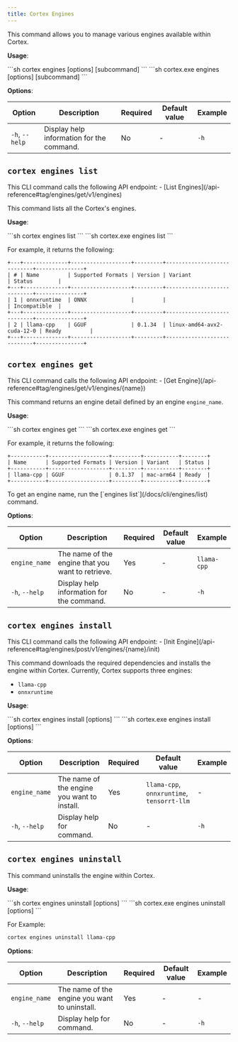 ```yaml
---
title: Cortex Engines
---
```



This command allows you to manage various engines available within Cortex.

**Usage**:

<Tabs>
  <TabItem value="MacOs/Linux" label="MacOs/Linux">
  ```sh
  cortex engines [options] [subcommand]
  ```
  </TabItem>
  <TabItem value="Windows" label="Windows">
  ```sh
  cortex.exe engines [options] [subcommand]
  ```
  </TabItem>
</Tabs>

**Options**:

| Option            | Description                                           | Required | Default value | Example         |
|-------------------|-------------------------------------------------------|----------|---------------|-----------------|
| `-h`, `--help`    | Display help information for the command.             | No       | -             | `-h`        |


## `cortex engines list`

<Aside>
This CLI command calls the following API endpoint:
- [List Engines](/api-reference#tag/engines/get/v1/engines)
</Aside>

This command lists all the Cortex's engines.

**Usage**:

<Tabs>
  <TabItem value="MacOs/Linux" label="MacOs/Linux">
  ```sh
  cortex engines list
  ```
  </TabItem>
  <TabItem value="Windows" label="Windows">
  ```sh
  cortex.exe engines list
  ```
  </TabItem>
</Tabs>

For example, it returns the following:

```
+---+--------------+-------------------+---------+----------------------------+---------------+
| # | Name         | Supported Formats | Version | Variant                    | Status        |
+---+--------------+-------------------+---------+----------------------------+---------------+
| 1 | onnxruntime  | ONNX              |         |                            | Incompatible  |
+---+--------------+-------------------+---------+----------------------------+---------------+
| 2 | llama-cpp    | GGUF              | 0.1.34  | linux-amd64-avx2-cuda-12-0 | Ready         |
+---+--------------+-------------------+---------+----------------------------+---------------+
```

## `cortex engines get`

<Aside>
This CLI command calls the following API endpoint:
- [Get Engine](/api-reference#tag/engines/get/v1/engines/{name})
</Aside>

This command returns an engine detail defined by an engine `engine_name`.

**Usage**:

<Tabs>
  <TabItem value="MacOs/Linux" label="MacOs/Linux">
  ```sh
  cortex engines get <engine_name>
  ```
  </TabItem>
  <TabItem value="Windows" label="Windows">
  ```sh
  cortex.exe engines get <engine_name>
  ```
  </TabItem>
</Tabs>

For example, it returns the following:

```
+-----------+-------------------+---------+-----------+--------+
| Name      | Supported Formats | Version | Variant   | Status |
+-----------+-------------------+---------+-----------+--------+
| llama-cpp | GGUF              | 0.1.37  | mac-arm64 | Ready  |
+-----------+-------------------+---------+-----------+--------+
```

<Aside>
To get an engine name, run the [`engines list`](/docs/cli/engines/list) command.
</Aside>

**Options**:

| Option            | Description                                           | Required | Default value | Example         |
|-------------------|-------------------------------------------------------|----------|---------------|-----------------|
| `engine_name`        | The name of the engine that you want to retrieve.     | Yes      | -             | `llama-cpp`|
| `-h`, `--help`    | Display help information for the command.             | No       | -             | `-h`        |



## `cortex engines install`

<Aside>
This CLI command calls the following API endpoint:
- [Init Engine](/api-reference#tag/engines/post/v1/engines/{name}/init)
</Aside>

This command downloads the required dependencies and installs the engine within Cortex. Currently, Cortex supports three engines:
- `llama-cpp`
- `onnxruntime`

**Usage**:

<Tabs>
  <TabItem value="MacOs/Linux" label="MacOs/Linux">
  ```sh
  cortex engines install [options] <engine_name>
  ```
  </TabItem>
  <TabItem value="Windows" label="Windows">
  ```sh
  cortex.exe engines install [options] <engine_name>
  ```
  </TabItem>
</Tabs>

**Options**:

| Option                    | Description                                        | Required | Default value | Example              |
|---------------------------|----------------------------------------------------|----------|---------------|----------------------|
| `engine_name`            | The name of the engine you want to install.                         | Yes       | `llama-cpp`, `onnxruntime`, `tensorrt-llm`  | -             |
| `-h`, `--help`            | Display help for command.                          | No       | -             | `-h`             |

## `cortex engines uninstall`

This command uninstalls the engine within Cortex.

**Usage**:

<Tabs>
  <TabItem value="MacOs/Linux" label="MacOs/Linux">
  ```sh
  cortex engines uninstall [options] <engine_name>
  ```
  </TabItem>
  <TabItem value="Windows" label="Windows">
  ```sh
  cortex.exe engines uninstall [options] <engine_name>
  ```
  </TabItem>
</Tabs>

For Example:

```bash
cortex engines uninstall llama-cpp
```

**Options**:

| Option                    | Description                                        | Required | Default value | Example              |
|---------------------------|----------------------------------------------------|----------|---------------|----------------------|
| `engine_name`            | The name of the engine you want to uninstall.                         | Yes       | -             | -             |
| `-h`, `--help`            | Display help for command.                          | No       | -             | `-h`             |
